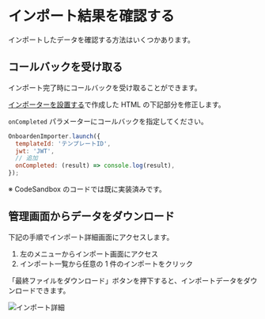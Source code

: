 # インポート結果を確認する

インポートしたデータを確認する方法はいくつかあります。

## コールバックを受け取る

インポート完了時にコールバックを受け取ることができます。

[インポーターを設置する](/getting-started/embedding#インポーターを設置する-1)で作成した HTML の下記部分を修正します。

`onCompleted` パラメーターにコールバックを指定してください。

```js
OnboardenImporter.launch({
  templateId: 'テンプレートID',
  jwt: 'JWT',
  // 追加
  onCompleted: (result) => console.log(result),
});
```

※ CodeSandbox のコードでは既に実装済みです。

## 管理画面からデータをダウンロード

下記の手順でインポート詳細画面にアクセスします。

1. 左のメニューからインポート画面にアクセス
2. インポート一覧から任意の 1 件のインポートをクリック

「最終ファイルをダウンロード」ボタンを押下すると、インポートデータをダウンロードできます。

![インポート詳細](/docs/インポート詳細.png)
